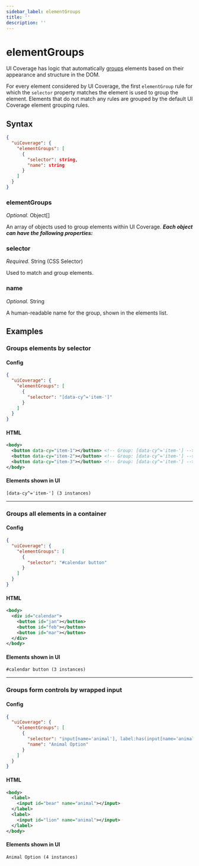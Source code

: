 ```yaml
---
sidebar_label: elementGroups
title: ''
description: ''
---
```


# elementGroups

<UICovAddon />

UI Coverage has logic that automatically [groups](/ui-coverage/core-concepts/element-grouping) elements based on their appearance and structure in the DOM.

For every element considered by UI Coverage, the first `elementGroup` rule for which the `selector` property matches the element is used to group the element. Elements that do not match any rules are grouped by the default UI Coverage element grouping rules.

## Syntax

```json
{
  "uiCoverage": {
    "elementGroups": [
      {
        "selector": string,
        "name": string
      }
    ]
  }
}
```

### elementGroups

_Optional._ Object\[]

An array of objects used to group elements within UI Coverage. _**Each object can have the following properties:**_

### selector

_Required._ String (CSS Selector)

Used to match and group elements.

### name

_Optional._ String

A human-readable name for the group, shown in the elements list.

## Examples

### Groups elements by selector

#### Config

```json
{
  "uiCoverage": {
    "elementGroups": [
      {
        "selector": "[data-cy^='item-']"
      }
    ]
  }
}
```

#### HTML

```xml
<body>
  <button data-cy="item-1"></button> <!-- Group: [data-cy^='item-'] -->
  <button data-cy="item-2"></button> <!-- Group: [data-cy^='item-'] -->
  <button data-cy="item-3"></button> <!-- Group: [data-cy^='item-'] -->
</body>
```

#### Elements shown in UI

```
[data-cy^='item-'] (3 instances)
```

---

### Groups all elements in a container

#### Config

```json
{
  "uiCoverage": {
    "elementGroups": [
      {
        "selector": "#calendar button"
      }
    ]
  }
}
```

#### HTML

```xml
<body>
  <div id="calendar">
    <button id="jan"></button>
    <button id="feb"></button>
    <button id="mar"></button>
  </div>
</body>
```

#### Elements shown in UI

```
#calendar button (3 instances)
```

---

### Groups form controls by wrapped input

#### Config

```json
{
  "uiCoverage": {
    "elementGroups": [
      {
        "selector": "input[name='animal'], label:has(input[name='animal'])",
        "name": "Animal Option"
      }
    ]
  }
}
```

#### HTML

```xml
<body>
  <label>
    <input id="bear" name="animal"></input>
  </label>
  <label>
    <input id="lion" name="animal"></input>
  </label>
</body>
```

#### Elements shown in UI

```
Animal Option (4 instances)
```
